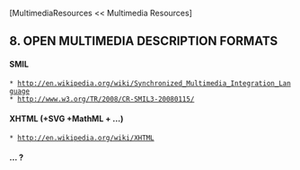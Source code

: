 [MultimediaResources << Multimedia Resources]

==8. OPEN MULTIMEDIA DESCRIPTION FORMATS==

====SMIL====
 * [[http://en.wikipedia.org/wiki/Synchronized_Multimedia_Integration_Language]]
 * [[http://www.w3.org/TR/2008/CR-SMIL3-20080115/]]

====XHTML (+SVG +MathML + ...)====
 * [[http://en.wikipedia.org/wiki/XHTML]]

==== ... ? ====